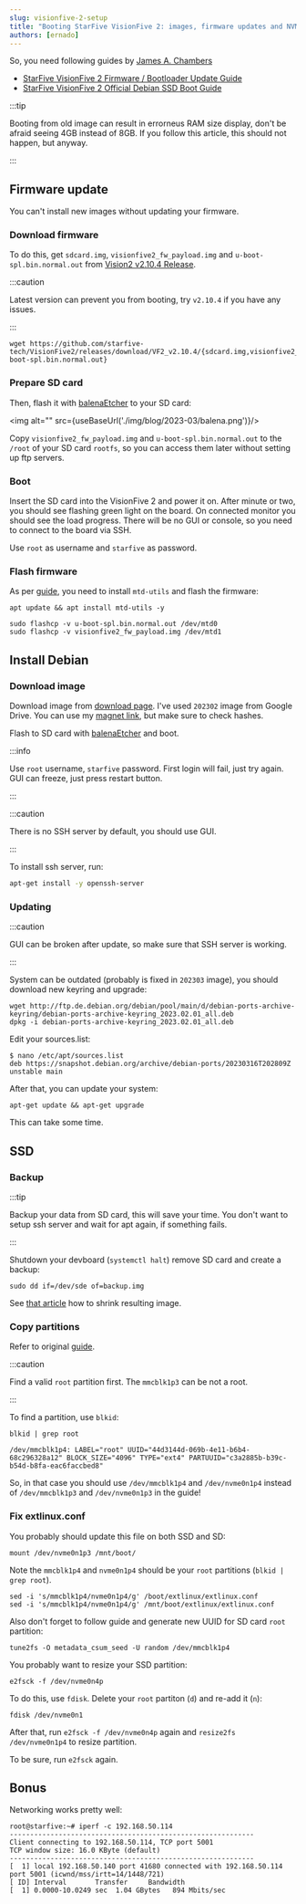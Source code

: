 ```yaml
---
slug: visionfive-2-setup
title: "Booting StarFive VisionFive 2: images, firmware updates and NVME SSD"
authors: [ernado]
---
```


So, you need following guides by [James A. Chambers](https://jamesachambers.com/)
- [StarFive VisionFive 2 Firmware / Bootloader Update Guide][guide-firmware]
- [StarFive VisionFive 2 Official Debian SSD Boot Guide][guide-ssd]


:::tip

Booting from old image can result in errorneus RAM size display, don't be afraid seeing 4GB instead of 8GB.
If you follow this article, this should not happen, but anyway.

:::

## Firmware update

You can't install new images without updating your firmware.

### Download firmware

To do this, get `sdcard.img`, `visionfive2_fw_payload.img` and `u-boot-spl.bin.normal.out`  from [Vision2 v2.10.4 Release][release].

:::caution

Latest version can prevent you from booting, try `v2.10.4` if you have any issues.

:::

```
wget https://github.com/starfive-tech/VisionFive2/releases/download/VF2_v2.10.4/{sdcard.img,visionfive2_fw_payload.img,u-boot-spl.bin.normal.out}
```

### Prepare SD card

Then, flash it with [balenaEtcher][balena] to your SD card:


<img alt="" src={useBaseUrl('./img/blog/2023-03/balena.png')}/>

[release]: https://github.com/starfive-tech/VisionFive2/releases/tag/VF2_v2.10.4
[balena]: https://www.balena.io/etcher

Copy  `visionfive2_fw_payload.img` and `u-boot-spl.bin.normal.out` to the `/root` of your SD card `rootfs`, so you can access them later without
setting up ftp servers.

### Boot

Insert the SD card into the VisionFive 2 and power it on. After minute or two, you should see flashing green light on the board.
On connected monitor you should see the load progress. There will be no GUI or console, so you need to connect to the board via SSH.

Use `root` as username and `starfive` as password.

### Flash firmware

As per [guide][guide-firmware], you need to install `mtd-utils` and flash the firmware:

```
apt update && apt install mtd-utils -y
```

```
sudo flashcp -v u-boot-spl.bin.normal.out /dev/mtd0
sudo flashcp -v visionfive2_fw_payload.img /dev/mtd1
```


## Install Debian

### Download image

Download image from [download page][download]. I've used `202302` image from Google Drive.
You can use my [magnet link][magnet], but make sure to check hashes.

[download]: https://debian.starfivetech.com/
[magnet]: magnet:?xt=urn:btih:6434983b93972ab386633252698e659908457cf4&xt=urn:btmh:12209f25cab69dca5c8aec4659126b8dc5b0bbc1743de0f124531d6934a8dfde5666&dn=starfive-jh7110-202302-SD-minimal-desktop.img&tr=udp%3a%2f%2fpublic.popcorn-tracker.org%3a6969%2fannounce&tr=http%3a%2f%2f104.28.1.30%3a8080%2fannounce&tr=http%3a%2f%2f104.28.16.69%2fannounce&tr=udp%3a%2f%2f107.150.14.110%3a6969%2fannounce&tr=udp%3a%2f%2f109.121.134.121%3a1337%2fannounce&tr=udp%3a%2f%2f114.55.113.60%3a6969%2fannounce&tr=http%3a%2f%2f125.227.35.196%3a6969%2fannounce&tr=udp%3a%2f%2f128.199.70.66%3a5944%2fannounce&tr=http%3a%2f%2f157.7.202.64%3a8080%2fannounce&tr=http%3a%2f%2f158.69.146.212%3a7777%2fannounce&tr=http%3a%2f%2f173.254.204.71%3a1096%2fannounce&tr=http%3a%2f%2f178.175.143.27%2fannounce&tr=udp%3a%2f%2f178.33.73.26%3a2710%2fannounce&tr=udp%3a%2f%2f182.176.139.129%3a6969%2fannounce&tr=udp%3a%2f%2f185.5.97.139%3a8089%2fannounce&tr=udp%3a%2f%2f188.165.253.109%3a1337%2fannounce&tr=udp%3a%2f%2f194.106.216.222%3a80%2fannounce&tr=udp%3a%2f%2f195.123.209.37%3a1337%2fannounce&tr=http%3a%2f%2f210.244.71.25%3a6969%2fannounce&tr=http%3a%2f%2f210.244.71.26%3a6969%2fannounce&tr=http%3a%2f%2f213.159.215.198%3a6970%2fannounce&tr=udp%3a%2f%2f213.163.67.56%3a1337%2fannounce&tr=http%3a%2f%2f37.19.5.139%3a6969%2fannounce&tr=udp%3a%2f%2f37.19.5.155%3a2710%2fannounce&tr=udp%3a%2f%2f46.4.109.148%3a6969%2fannounce&tr=udp%3a%2f%2f5.79.249.77%3a6969%2fannounce&tr=udp%3a%2f%2f5.79.83.193%3a6969%2fannounce&tr=udp%3a%2f%2f51.254.244.161%3a6969%2fannounce&tr=http%3a%2f%2f59.36.96.77%3a6969%2fannounce&tr=udp%3a%2f%2f74.82.52.209%3a6969%2fannounce&tr=http%3a%2f%2f80.246.243.18%3a6969%2fannounce&tr=http%3a%2f%2f81.200.2.231%2fannounce&tr=udp%3a%2f%2f85.17.19.180%3a80%2fannounce&tr=http%3a%2f%2f87.248.186.252%3a8080%2fannounce&tr=http%3a%2f%2f87.253.152.137%2fannounce&tr=http%3a%2f%2f91.216.110.47%2fannounce&tr=http%3a%2f%2f91.217.91.21%3a3218%2fannounce&tr=udp%3a%2f%2f91.218.230.81%3a6969%2fannounce&tr=http%3a%2f%2f93.92.64.5%2fannounce&tr=http%3a%2f%2fatrack.pow7.com%2fannounce&tr=http%3a%2f%2fbt.henbt.com%3a2710%2fannounce&tr=http%3a%2f%2fbt.pusacg.org%3a8080%2fannounce&tr=http%3a%2f%2fbt2.careland.com.cn%3a6969%2fannounce&tr=udp%3a%2f%2fexplodie.org%3a6969%2fannounce&tr=udp%3a%2f%2fmgtracker.org%3a2710%2fannounce&tr=http%3a%2f%2fmgtracker.org%3a6969%2fannounce&tr=http%3a%2f%2fopen.acgtracker.com%3a1096%2fannounce&tr=http%3a%2f%2fopen.lolicon.eu%3a7777%2fannounce&tr=http%3a%2f%2fopen.touki.ru%2fannounce.php&tr=http%3a%2f%2fp4p.arenabg.ch%3a1337%2fannounce&tr=udp%3a%2f%2fp4p.arenabg.com%3a1337%2fannounce&tr=http%3a%2f%2fpow7.com%3a80%2fannounce&tr=http%3a%2f%2fretracker.gorcomnet.ru%2fannounce&tr=http%3a%2f%2fretracker.krs-ix.ru%2fannounce&tr=http%3a%2f%2fretracker.krs-ix.ru%3a80%2fannounce&tr=http%3a%2f%2fsecure.pow7.com%2fannounce&tr=http%3a%2f%2ft1.pow7.com%2fannounce&tr=http%3a%2f%2ft2.pow7.com%2fannounce&tr=http%3a%2f%2fthetracker.org%3a80%2fannounce&tr=udp%3a%2f%2ftorrent.gresille.org%3a80%2fannounce&tr=http%3a%2f%2ftorrentsmd.com%3a8080%2fannounce&tr=udp%3a%2f%2ftracker.aletorrenty.pl%3a2710%2fannounce&tr=http%3a%2f%2ftracker.baravik.org%3a6970%2fannounce&tr=udp%3a%2f%2ftracker.bittor.pw%3a1337%2fannounce&tr=http%3a%2f%2ftracker.bittorrent.am%2fannounce&tr=http%3a%2f%2ftracker.calculate.ru%3a6969%2fannounce&tr=http%3a%2f%2ftracker.dler.org%3a6969%2fannounce&tr=http%3a%2f%2ftracker.dutchtracking.com%2fannounce&tr=http%3a%2f%2ftracker.dutchtracking.com%3a80%2fannounce&tr=http%3a%2f%2ftracker.dutchtracking.nl%2fannounce&tr=http%3a%2f%2ftracker.dutchtracking.nl%3a80%2fannounce&tr=http%3a%2f%2ftracker.edoardocolombo.eu%3a6969%2fannounce&tr=udp%3a%2f%2ftracker.ex.ua%3a80%2fannounce&tr=http%3a%2f%2ftracker.ex.ua%3a80%2fannounce&tr=udp%3a%2f%2ftracker.filetracker.pl%3a8089%2fannounce&tr=udp%3a%2f%2ftracker.flashtorrents.org%3a6969%2fannounce&tr=udp%3a%2f%2ftracker.grepler.com%3a6969%2fannounce&tr=udp%3a%2f%2ftracker.internetwarriors.net%3a1337%2fannounce&tr=udp%3a%2f%2ftracker.kicks-ass.net%3a80%2fannounce&tr=http%3a%2f%2ftracker.kicks-ass.net%3a80%2fannounce&tr=udp%3a%2f%2ftracker.kuroy.me%3a5944%2fannounce&tr=udp%3a%2f%2ftracker.mg64.net%3a2710%2fannounce&tr=udp%3a%2f%2ftracker.opentrackr.org%3a1337%2fannounce&tr=udp%3a%2f%2ftracker.skyts.net%3a6969%2fannounce&tr=http%3a%2f%2ftracker.tfile.me%2fannounce&tr=udp%3a%2f%2ftracker.tiny-vps.com%3a6969%2fannounce&tr=http%3a%2f%2ftracker.tvunderground.org.ru%3a3218%2fannounce&tr=udp%3a%2f%2ftracker.yoshi210.com%3a6969%2fannounce&tr=http%3a%2f%2ftracker1.wasabii.com.tw%3a6969%2fannounce&tr=http%3a%2f%2ftracker2.itzmx.com%3a6961%2fannounce&tr=http%3a%2f%2ftracker2.wasabii.com.tw%3a6969%2fannounce&tr=http%3a%2f%2fwww.wareztorrent.com%2fannounce&tr=http%3a%2f%2fwww.wareztorrent.com%3a80%2fannounce&tr=https%3a%2f%2f104.28.17.69%2fannounce&tr=https%3a%2f%2fwww.wareztorrent.com%2fannounce&tr=http%3a%2f%2f107.150.14.110%3a6969%2fannounce&tr=http%3a%2f%2f109.121.134.121%3a1337%2fannounce&tr=http%3a%2f%2f114.55.113.60%3a6969%2fannounce&tr=http%3a%2f%2f128.199.70.66%3a5944%2fannounce&tr=udp%3a%2f%2f151.80.120.114%3a2710%2fannounce&tr=udp%3a%2f%2f168.235.67.63%3a6969%2fannounce&tr=http%3a%2f%2f178.33.73.26%3a2710%2fannounce&tr=http%3a%2f%2f182.176.139.129%3a6969%2fannounce&tr=http%3a%2f%2f185.5.97.139%3a8089%2fannounce&tr=udp%3a%2f%2f185.86.149.205%3a1337%2fannounce&tr=http%3a%2f%2f188.165.253.109%3a1337%2fannounce&tr=udp%3a%2f%2f191.101.229.236%3a1337%2fannounce&tr=http%3a%2f%2f194.106.216.222%2fannounce&tr=http%3a%2f%2f195.123.209.37%3a1337%2fannounce&tr=udp%3a%2f%2f195.123.209.40%3a80%2fannounce&tr=udp%3a%2f%2f208.67.16.113%3a8000%2fannounce&tr=http%3a%2f%2f213.163.67.56%3a1337%2fannounce&tr=http%3a%2f%2f37.19.5.155%3a6881%2fannounce&tr=http%3a%2f%2f46.4.109.148%3a6969%2fannounce&tr=http%3a%2f%2f5.79.249.77%3a6969%2fannounce&tr=http%3a%2f%2f5.79.83.193%3a2710%2fannounce&tr=http%3a%2f%2f51.254.244.161%3a6969%2fannounce&tr=udp%3a%2f%2f62.138.0.158%3a6969%2fannounce&tr=udp%3a%2f%2f62.212.85.66%3a2710%2fannounce&tr=http%3a%2f%2f74.82.52.209%3a6969%2fannounce&tr=http%3a%2f%2f85.17.19.180%2fannounce&tr=udp%3a%2f%2f89.234.156.205%3a80%2fannounce&tr=udp%3a%2f%2f9.rarbg.com%3a2710%2fannounce&tr=udp%3a%2f%2f9.rarbg.me%3a2780%2fannounce&tr=udp%3a%2f%2f9.rarbg.to%3a2730%2fannounce&tr=http%3a%2f%2f91.218.230.81%3a6969%2fannounce&tr=udp%3a%2f%2f94.23.183.33%3a6969%2fannounce&tr=udp%3a%2f%2fbt.xxx-tracker.com%3a2710%2fannounce&tr=udp%3a%2f%2feddie4.nl%3a6969%2fannounce&tr=http%3a%2f%2fexplodie.org%3a6969%2fannounce&tr=http%3a%2f%2fmgtracker.org%3a2710%2fannounce&tr=udp%3a%2f%2fopen.stealth.si%3a80%2fannounce&tr=http%3a%2f%2fp4p.arenabg.com%3a1337%2fannounce&tr=udp%3a%2f%2fshadowshq.eddie4.nl%3a6969%2fannounce&tr=udp%3a%2f%2fshadowshq.yi.org%3a6969%2fannounce&tr=http%3a%2f%2ftorrent.gresille.org%2fannounce&tr=http%3a%2f%2ftracker.aletorrenty.pl%3a2710%2fannounce&tr=http%3a%2f%2ftracker.bittor.pw%3a1337%2fannounce&tr=udp%3a%2f%2ftracker.coppersurfer.tk%3a6969%2fannounce&tr=udp%3a%2f%2ftracker.eddie4.nl%3a6969%2fannounce&tr=http%3a%2f%2ftracker.ex.ua%2fannounce&tr=http%3a%2f%2ftracker.filetracker.pl%3a8089%2fannounce&tr=http%3a%2f%2ftracker.flashtorrents.org%3a6969%2fannounce&tr=http%3a%2f%2ftracker.grepler.com%3a6969%2fannounce&tr=udp%3a%2f%2ftracker.ilibr.org%3a80%2fannounce&tr=http%3a%2f%2ftracker.internetwarriors.net%3a1337%2fannounce&tr=http%3a%2f%2ftracker.kicks-ass.net%2fannounce&tr=http%3a%2f%2ftracker.kuroy.me%3a5944%2fannounce&tr=udp%3a%2f%2ftracker.leechers-paradise.org%3a6969%2fannounce&tr=udp%3a%2f%2ftracker.mg64.net%3a6969%2fannounce&tr=http%3a%2f%2ftracker.mg64.net%3a6881%2fannounce&tr=http%3a%2f%2ftracker.opentrackr.org%3a1337%2fannounce&tr=udp%3a%2f%2ftracker.piratepublic.com%3a1337%2fannounce&tr=udp%3a%2f%2ftracker.sktorrent.net%3a6969%2fannounce&tr=http%3a%2f%2ftracker.skyts.net%3a6969%2fannounce&tr=http%3a%2f%2ftracker.tiny-vps.com%3a6969%2fannounce&tr=http%3a%2f%2ftracker.yoshi210.com%3a6969%2fannounce&tr=udp%3a%2f%2ftracker2.indowebster.com%3a6969%2fannounce&tr=udp%3a%2f%2ftracker4.piratux.com%3a6969%2fannounce&tr=udp%3a%2f%2fzer0day.ch%3a1337%2fannounce&tr=udp%3a%2f%2fzer0day.to%3a1337%2fannounce

[guide-ssd]: https://jamesachambers.com/starfive-visionfive-2-debian-ssd-boot-guide
[guide-firmware]: https://jamesachambers.com/starfive-visionfive-2-firmware-update-guide

Flash to SD card with [balenaEtcher][balena] and boot.

:::info

Use `root` username, `starfive` password. First login will fail, just try again.
GUI can freeze, just press restart button.

:::

:::caution

There is no SSH server by default, you should use GUI.

:::

To install ssh server, run:

```bash
apt-get install -y openssh-server
```

### Updating

:::caution

GUI can be broken after update, so make sure that SSH server is working.

:::

System can be outdated (probably is fixed in `202303` image), you should download new keyring and upgrade:

```
wget http://ftp.de.debian.org/debian/pool/main/d/debian-ports-archive-keyring/debian-ports-archive-keyring_2023.02.01_all.deb
dpkg -i debian-ports-archive-keyring_2023.02.01_all.deb
```

Edit your sources.list:
```
$ nano /etc/apt/sources.list
deb https://snapshot.debian.org/archive/debian-ports/20230316T202809Z unstable main
```

After that, you can update your system:
```
apt-get update && apt-get upgrade
```

This can take some time.

## SSD


### Backup

:::tip

Backup your data from SD card, this will save your time. You don't want to setup ssh server and wait for apt again, if something fails.

:::

Shutdown your devboard (`systemctl halt`) remove SD card and create a backup:

```
sudo dd if=/dev/sde of=backup.img
```

See [that article](https://askubuntu.com/questions/1174487/re-size-the-img-for-smaller-sd-card-how-to-shrink-a-bootable-sd-card-image)
how to shrink resulting image.

### Copy partitions

Refer to original [guide][guide-ssd].

:::caution

Find a valid `root` partition first. The `mmcblk1p3` can be not a root.

:::

To find a partition, use `blkid`:

```
blkid | grep root
```
```
/dev/mmcblk1p4: LABEL="root" UUID="44d3144d-069b-4e11-b6b4-68c296328a12" BLOCK_SIZE="4096" TYPE="ext4" PARTUUID="c3a2885b-b39c-b54d-b8fa-eac6faccbed8"
```

So, in that case you should use `/dev/mmcblk1p4` and `/dev/nvme0n1p4` instead of `/dev/mmcblk1p3` and `/dev/nvme0n1p3` in the guide!

### Fix extlinux.conf

You probably should update this file on both SSD and SD:
```
mount /dev/nvme0n1p3 /mnt/boot/
```

Note the `mmcblk1p4` and `nvme0n1p4` should be your `root` partitions (`blkid | grep root`).
```
sed -i 's/mmcblk1p4/nvme0n1p4/g' /boot/extlinux/extlinux.conf
sed -i 's/mmcblk1p4/nvme0n1p4/g' /mnt/boot/extlinux/extlinux.conf
```

Also don't forget to follow guide and generate new UUID for SD card `root` partition:
```
tune2fs -O metadata_csum_seed -U random /dev/mmcblk1p4
```

You probably want to resize your SSD partition:

```
e2fsck -f /dev/nvme0n4p
```

To do this, use `fdisk`. Delete your `root` partiton (`d`) and re-add it (`n`):
```
fdisk /dev/nvme0n1
```

After that, run `e2fsck -f /dev/nvme0n4p` again and `resize2fs /dev/nvme0n1p4` to resize partition.

To be sure, run `e2fsck` again.

## Bonus

Networking works pretty well:

```
root@starfive:~# iperf -c 192.168.50.114
------------------------------------------------------------
Client connecting to 192.168.50.114, TCP port 5001
TCP window size: 16.0 KByte (default)
------------------------------------------------------------
[  1] local 192.168.50.140 port 41680 connected with 192.168.50.114 port 5001 (icwnd/mss/irtt=14/1448/721)
[ ID] Interval       Transfer     Bandwidth
[  1] 0.0000-10.0249 sec  1.04 GBytes   894 Mbits/sec
```